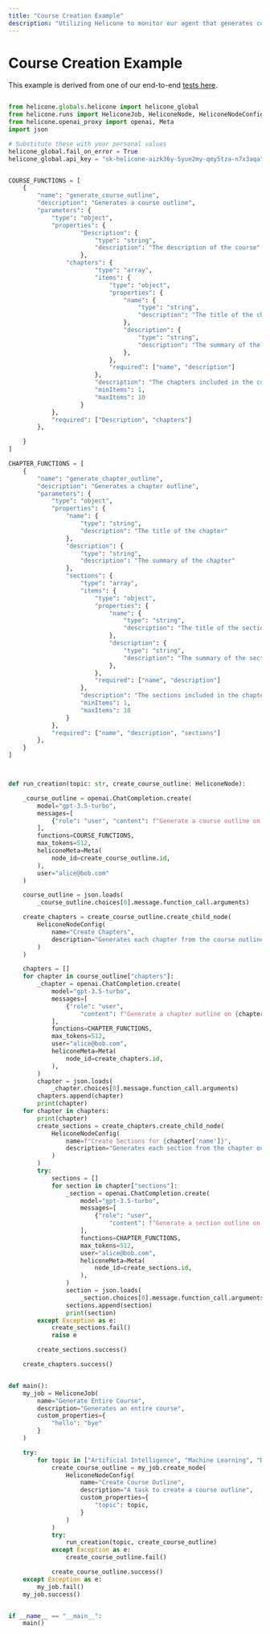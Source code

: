 ```yaml
---
title: "Course Creation Example"
description: "Utilizing Helicone to monitor our agent that generates courses"
---
```


# Course Creation Example

This example is derived from one of our end-to-end [tests here](https://github.com/Helicone/helicone/tree/main/helicone-python/tests).

```python

from helicone.globals.helicone import helicone_global
from helicone.runs import HeliconeJob, HeliconeNode, HeliconeNodeConfig
from helicone.openai_proxy import openai, Meta
import json

# Substitute these with your personal values
helicone_global.fail_on_error = True
helicone_global.api_key = "sk-helicone-aizk36y-5yue2my-qmy5tza-n7x3aqa"


COURSE_FUNCTIONS = [
    {
        "name": "generate_course_outline",
        "description": "Generates a course outline",
        "parameters": {
            "type": "object",
            "properties": {
                    "Description": {
                        "type": "string",
                        "description": "The description of the course"
                    },
                "chapters": {
                        "type": "array",
                        "items": {
                            "type": "object",
                            "properties": {
                                "name": {
                                    "type": "string",
                                    "description": "The title of the chapter"
                                },
                                "description": {
                                    "type": "string",
                                    "description": "The summary of the chapter"
                                },
                            },
                            "required": ["name", "description"]
                        },
                        "description": "The chapters included in the course",
                        "minItems": 1,
                        "maxItems": 10
                    }
            },
            "required": ["Description", "chapters"]
        },

    }
]

CHAPTER_FUNCTIONS = [
    {
        "name": "generate_chapter_outline",
        "description": "Generates a chapter outline",
        "parameters": {
            "type": "object",
            "properties": {
                "name": {
                    "type": "string",
                    "description": "The title of the chapter"
                },
                "description": {
                    "type": "string",
                    "description": "The summary of the chapter"
                },
                "sections": {
                    "type": "array",
                    "items": {
                        "type": "object",
                        "properties": {
                            "name": {
                                "type": "string",
                                "description": "The title of the section"
                            },
                            "description": {
                                "type": "string",
                                "description": "The summary of the section"
                            },
                        },
                        "required": ["name", "description"]
                    },
                    "description": "The sections included in the chapter",
                    "minItems": 1,
                    "maxItems": 10
                }
            },
            "required": ["name", "description", "sections"]
        },
    }
]



def run_creation(topic: str, create_course_outline: HeliconeNode):

    _course_outline = openai.ChatCompletion.create(
        model="gpt-3.5-turbo",
        messages=[
            {"role": "user", "content": f"Generate a course outline on {topic}"}
        ],
        functions=COURSE_FUNCTIONS,
        max_tokens=512,
        heliconeMeta=Meta(
            node_id=create_course_outline.id,
        ),
        user="alice@bob.com"
    )

    course_outline = json.loads(
        _course_outline.choices[0].message.function_call.arguments)

    create_chapters = create_course_outline.create_child_node(
        HeliconeNodeConfig(
            name="Create Chapters",
            description="Generates each chapter from the course outline",
        )
    )

    chapters = []
    for chapter in course_outline["chapters"]:
        _chapter = openai.ChatCompletion.create(
            model="gpt-3.5-turbo",
            messages=[
                {"role": "user",
                    "content": f"Generate a chapter outline on {chapter['name']}, with description {chapter['description']}"}
            ],
            functions=CHAPTER_FUNCTIONS,
            max_tokens=512,
            user="alice@bob.com",
            heliconeMeta=Meta(
                node_id=create_chapters.id,
            ),
        )
        chapter = json.loads(
            _chapter.choices[0].message.function_call.arguments)
        chapters.append(chapter)
        print(chapter)
    for chapter in chapters:
        print(chapter)
        create_sections = create_chapters.create_child_node(
            HeliconeNodeConfig(
                name=f"Create Sections for {chapter['name']}",
                description="Generates each section from the chapter outline",
            )
        )
        try:
            sections = []
            for section in chapter["sections"]:
                _section = openai.ChatCompletion.create(
                    model="gpt-3.5-turbo",
                    messages=[
                        {"role": "user",
                            "content": f"Generate a section outline on {section['name']}, with description {section['description']}"}
                    ],
                    functions=CHAPTER_FUNCTIONS,
                    max_tokens=512,
                    user="alice@bob.com",
                    heliconeMeta=Meta(
                        node_id=create_sections.id,
                    ),
                )
                section = json.loads(
                    _section.choices[0].message.function_call.arguments)
                sections.append(section)
                print(section)
        except Exception as e:
            create_sections.fail()
            raise e

        create_sections.success()

    create_chapters.success()


def main():
    my_job = HeliconeJob(
        name="Generate Entire Course",
        description="Generates an entire course",
        custom_properties={
            "hello": "bye"
        }
    )

    try:
        for topic in ["Artificial Intelligence", "Machine Learning", "Deep Learning"]:
            create_course_outline = my_job.create_node(
                HeliconeNodeConfig(
                    name="Create Course Outline",
                    description="A task to create a course outline",
                    custom_properties={
                        "topic": topic,
                    }
                )
            )
            try:
                run_creation(topic, create_course_outline)
            except Exception as e:
                create_course_outline.fail()

            create_course_outline.success()
    except Exception as e:
        my_job.fail()
    my_job.success()


if __name__ == "__main__":
    main()

```
